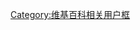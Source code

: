 {{userbox
|border-c=black
|id-c=white
|id=[[File:Nuvola apps remote grayscale.png|40px]]
|info-c=black
|info-fc=white
|info-s=9
|info=該用戶{{{1|}}}盜取鄰居的[[Wi-Fi|'''{{color|white|Wi-Fi}}''']]。
|usercategory=盜取他人Wi-Fi的維基人
}}<noinclude>
[[Category:维基百科相关用户框]]
</noinclude>